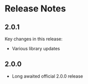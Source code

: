 # Release Notes

## 2.0.1

Key changes in this release:

- Various library updates

## 2.0.0

- Long awaited official 2.0.0 release
